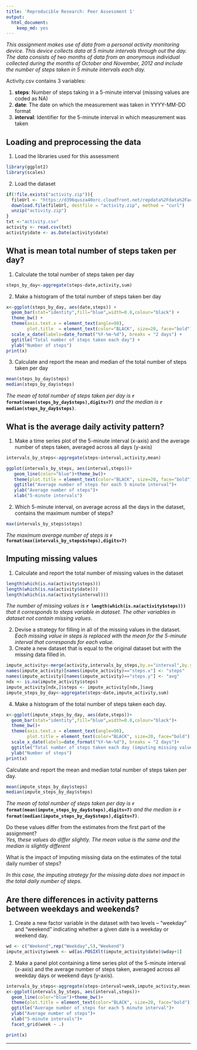 ```yaml
---
title: 'Reproducible Research: Peer Assessment 1'
output: 
  html_document: 
    keep_md: yes
---
```


*This assignment makes use of data from a personal activity monitoring device. This device collects data at 5 minute intervals through out the day. The data consists of two months of data from an anonymous individual collected during the months of October and November, 2012 and include the number of steps taken in 5 minute intervals each day.*  

Activity.csv contains 3 variables:  

1. **steps**: Number of steps taking in a 5-minute interval (missing values are coded as NA)
2. **date**: The date on which the measurement was taken in YYYY-MM-DD format
3. **interval**: Identifier for the 5-minute interval in which measurement was taken

## Loading and preprocessing the data
1. Load the libraries used for this assessment
```r
library(ggplot2)
library(scales)
```
2. Load the dataset
```r
if(!file.exists("activity.zip")){
  fileUrl <- "https://d396qusza40orc.cloudfront.net/repdata%2Fdata%2Factivity.zip"
  download.file(fileUrl, destfile = "activity.zip", method = "curl")
  unzip("activity.zip")
}
txt <-"activity.csv"
activity <- read.csv(txt)
activity$date <- as.Date(activity$date)
```

## What is mean total number of steps taken per day?
1. Calculate the total number of steps taken per day
```r
steps_by_day<-aggregate(steps~date,activity,sum)
```
2. Make a histogram of the total number of steps taken ber day
```r
x<-ggplot(steps_by_day, aes(date,steps)) +
  geom_bar(stat="identity",fill="blue",width=0.8,colour="black") +
  theme_bw() +
  theme(axis.text.x = element_text(angle=90),
        plot.title  = element_text(color="BLACK", size=20, face="bold")) + 
  scale_x_date(labels=date_format("%Y-%m-%d"), breaks = "2 days") +
  ggtitle("Total number of steps taken each day") +
  ylab("Number of steps")
print(x)
```
3. Calculate and report the mean and median of the total number of steps taken per day 
```r
mean(steps_by_day$steps)
median(steps_by_day$steps)
```

*The mean of total number of steps taken per day is* **`r format(mean(steps_by_day$steps),digits=7)`** *and the median is* **`r median(steps_by_day$steps)`**.

## What is the average daily activity pattern?
1. Make a time series plot of the 5-minute interval (x-axis) and the average number of steps taken, averaged across all days (y-axis)
```r
intervals_by_steps<-aggregate(steps~interval,activity,mean)

ggplot(intervals_by_steps, aes(interval,steps))+
   geom_line(color="blue")+theme_bw()+  
   theme(plot.title = element_text(color="BLACK", size=20, face="bold"))+ 
   ggtitle("Average number of steps for each 5 minute interval")+
   ylab("Average number of steps")+
   xlab("5-minute intervals")

```
2. Which 5-minute interval, on average across all the days in the dataset, contains the maximum number of steps?

```r
max(intervals_by_steps$steps)
```
*The maximum average number of steps is* **`r format(max(intervals_by_steps$steps),digits=7)`**

## Imputing missing values
1. Calculate and report the total number of missing values in the dataset
```r
length(which(is.na(activity$steps)))
length(which(is.na(activity$date)))
length(which(is.na(activity$interval)))
```
*The number of missing values is* **`r length(which(is.na(activity$steps)))`** *that it corresponds to steps variable in dataset. The other variables in dataset not contain missing values*.

2. Devise a strategy for filling in all of the missing values in the dataset.  
*Each missing value in steps is replaced with the mean for the 5-minute interval that corresponds for each value.* 
3. Create a new dataset that is equal to the original dataset but with the missing data filled in.

```r
impute_activity<-merge(activity,intervals_by_steps,by.x="interval",by.y="interval")
names(impute_activity)[names(impute_activity)=="steps.x"] <- "steps"
names(impute_activity)[names(impute_activity)=="steps.y"] <- "avg"
ndx <- is.na(impute_activity$steps)
impute_activity[ndx,]$steps <- impute_activity[ndx,]$avg
impute_steps_by_day<-aggregate(steps~date,impute_activity,sum)
```
4. Make a histogram of the total number of steps taken each day.
```r
x<-ggplot(impute_steps_by_day, aes(date,steps))+
  geom_bar(stat="identity",fill="blue",width=0.8,colour="black")+
  theme_bw()+
  theme(axis.text.x = element_text(angle=90),
        plot.title = element_text(color="BLACK", size=20, face="bold"))+ 
  scale_x_date(labels=date_format("%Y-%m-%d"), breaks = "2 days")+
  ggtitle("Total number of steps taken each day (imputing missing values)")+
  ylab("Number of steps")
print(x)
```
Calculate and report the mean and median total number of steps taken per day.
```r
mean(impute_steps_by_day$steps)
median(impute_steps_by_day$steps)
```
*The mean of total number of steps taken per day is* **`r format(mean(impute_steps_by_day$steps),digits=7)`** *and the median is* **`r format(median(impute_steps_by_day$steps),digits=7)`**.

Do these values differ from the estimates from the first part of the assignment?  
*Yes, these values do differ slightly. The mean value is the same and the median is slightly different*

What is the impact of imputing missing data on the estimates of the total daily number of steps?

*In this case, the imputing strategy for the missing data does not impact in the total daily number of steps.*

## Are there differences in activity patterns between weekdays and weekends?
1. Create a new factor variable in the dataset with two levels – “weekday” and “weekend” indicating whether a given date is a weekday or weekend day.
```r
wd <- c("Weekend",rep("Weekday",5),"Weekend")
impute_activity$week <- wd[as.POSIXlt(impute_activity$date)$wday+1]
```
2. Make a panel plot containing a time series plot of the 5-minute interval (x-axis) and the average number of steps taken, averaged across all weekday days or weekend days (y-axis). 

```r
intervals_by_steps<-aggregate(steps~interval+week,impute_activity,mean)
x<-ggplot(intervals_by_steps, aes(interval,steps))+
  geom_line(color="blue")+theme_bw()+  
  theme(plot.title = element_text(color="BLACK", size=20, face="bold"))+ 
  ggtitle("Average number of steps for each 5 minute interval")+
  ylab("Average number of steps")+
  xlab("5-minute intervals")+
  facet_grid(week ~ .)

print(x)
```

------
